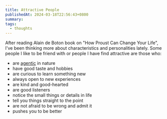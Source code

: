 ```yaml
---
title: Attractive People
publishedAt: 2024-03-18T22:56:43+0800
summary: 
tags:
  - thoughts
---
```


After reading Alain de Boton book on "How Proust Can Change Your Life", I've been thinking more about characteristics and personalities lately. Some people I like to be friend with or people I have find attractive are those who:

- are [agentic](https://weichun.xyz/blog/being-agentic) in nature
- have good taste and hobbies
- are curious to learn something new
- always open to new experiences
- are kind and good-hearted
- are good listeners
- notice the small things or details in life
- tell you things straight to the point
- are not afraid to be wrong and admit it
- pushes you to be better